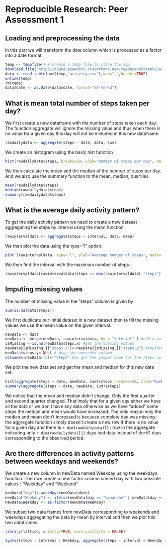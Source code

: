 # Reproducible Research: Peer Assessment 1


## Loading and preprocessing the data

In this part we will transform the date column which is processed as a factor into a date format.

```r

temp <- tempfile() # Create a temp file to store the zip
download.file("http://d396qusza40orc.cloudfront.net/repdata%2Fdata%2Factivity.zip",temp)
data <- read.table(unz(temp,"activity.csv"),sep=",",header=TRUE)
unlink(temp)
rm(temp)
data$date <- as.Date(data$date, format="%Y-%m-%d")

```



## What is mean total number of steps taken per day?

We first create a new dataframe with the number of steps taken each day.
The function aggregate will ignore the missing value and thus when there is no value for a given day this day will not be included in this new dataframe.


```r

rawdailydata <- aggregate(steps ~ date, data, sum)


```

We create an histogram using the basic hist function

```r

hist(rawdailydata$steps, breaks=10, xlab="Number of steps per day", main="Number of steps per day")

```

We then calculate the mean and the median of the number of steps per day.
And we also use the summary function to the mean, median, quartiles.

```r

mean(rawdailydata$steps)
median(rawdailydata$steps)
summary(rawdailydata$steps)

```

## What is the average daily activity pattern?

To get the daily activity pattern we need to create a new dataset aggregating the steps by interval using the mean function

```r

rawintervaldata <- aggregate(steps ~ interval, data, mean)

```

We then plot the data using the type="l" option.

```r

plot (rawintervaldata, type="l", ylab="Average number of steps", main="Average number of steps per interval")

```

We then find the interval with the maximum number of steps :

```r

rawintervaldata[rawintervaldata$steps == max(rawintervaldata[,"steps"]),][,"interval"]

```
## Imputing missing values

The number of missing value in the "steps" column is given by :

```r

sum(is.na(data$steps))

```

We first duplicate our initial dataset in a new dataset then to fill the missing values we use the mean value on the given interval.

```r

newData <- data
newData <- merge(newData, rawintervaldata, by = "interval" ) #add a column with the mean of number of steps for this interval
isMissing <-is.na(newData$steps.x) #get the missing values
newData[isMissing,]["steps.x"]<-newData[isMissing,]["steps.y"] #replace the missing values with the mean
newData$steps.y<-NULL # drop the unneeded column.
colnames(newData)[2]<-"steps" #to get the proper name for the steps column.

```

We plot the new data set and get the mean and median for this new data set.
```r

hist(aggregate(steps ~ date, newData, sum)$steps, breaks=10, xlab="Number of steps per day", main="Number of steps per day")
summary(aggregate(steps ~ date, newData, sum)$steps)

```

We notice that the mean and median didn't change. Only the first quarter and second quarter changed. That imply that for a given day either we have all the data or we don't have any data otherwise as we have "added" some steps the median and mean would have increased. The only reason why the median and mean didn't increased is because complete day was missing : the aggregate function simply doesn't create a new row if there is no value for a given day and there is `r dim(rawdailydata)[1]` row in the aggregate indicating only `r dim(rawdailydata)[1]` days had data instead of the 61 days corresponding to the observed period. 

## Are there differences in activity patterns between weekdays and weekends?

We create a new column in newData named Weekday using the weekdays function. Then we create a new factor column named day with two possible values : "Weekday" and "Weekend"

```r

newData["day"]<-weekdays(newData$date)
newData["Weekday"] <- ifelse(newData$day == "dimanche" | newData$day == "samedi" , "Weekend", "Weekday") #Dimanche and Samedi are Sunday and Saturday in french. Weekdays give me results in french...
newData$Weekday <- as.factor(newData$Weekday)

```

We subset two data frames from newData corresponding to weekends and weekdays aggregating the data by mean by interval and then we plot this two dataframes. 

```r

library(lattice, quietly=TRUE, warn.conflicts = FALSE)

xyplot(steps ~ interval | Weekday, aggregate(steps ~ interval + Weekday, newData, FUN = mean), layout=c(1,2), type ="l", group = Weekday, ylab="Average number of steps")


```